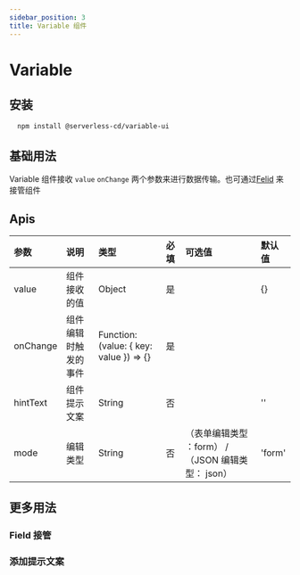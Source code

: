 ```yaml
---
sidebar_position: 3
title: Variable 组件
---
```



# Variable

## 安装

```bash
  npm install @serverless-cd/variable-ui
```

## 基础用法

Variable 组件接收 `value` `onChange` 两个参数来进行数据传输。也可通过[Felid](https://csr632.gitee.io/alibabacloud-console-components/base-components/field) 来接管组件

<CodeBase codeSource={tmpl}>
  <VariableUi />
</CodeBase>

## Apis

| 参数     | 说明                 | 类型                                    | 必填 | 可选值                                             | 默认值 |
| :------- | :------------------- | :-------------------------------------- | :--- | :------------------------------------------------- | :----- |
| value    | 组件接收的值         | Object                                  | 是   |                                                    | {}     |
| onChange | 组件编辑时触发的事件 | Function: (value: { key: value }) => {} | 是   |                                                    |        |
| hintText | 组件提示文案         | String                                  | 否   |                                                    | ''     |
| mode     | 编辑类型             | String                                  | 否   | （表单编辑类型 ：form） / （JSON 编辑类型： json） | 'form' |

## 更多用法

### Field 接管

<CodeBase codeSource={FieldVariableTmpl}>
  <FieldVariable />
</CodeBase>

### 添加提示文案

<CodeBase codeSource={TextVariableTmpl}>
  <TextVariable />
</CodeBase>
